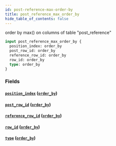 ```yaml
---
id: post-reference-max-order-by
title: post_reference_max_order_by
hide_table_of_contents: false
---
```


order by max() on columns of table "post_reference"

```graphql
input post_reference_max_order_by {
  position_index: order_by
  post_row_id: order_by
  reference_row_id: order_by
  row_id: order_by
  type: order_by
}
```

### Fields

#### [`position_index`](#) ([`order_by`](../enums/order-by))

#### [`post_row_id`](#) ([`order_by`](../enums/order-by))

#### [`reference_row_id`](#) ([`order_by`](../enums/order-by))

#### [`row_id`](#) ([`order_by`](../enums/order-by))

#### [`type`](#) ([`order_by`](../enums/order-by))
